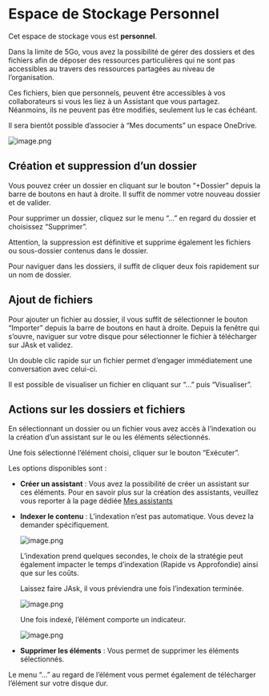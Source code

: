
# Espace de Stockage Personnel

Cet espace de stockage vous est **personnel**.

Dans la limite de 5Go, vous avez la possibilité de gérer des dossiers et des fichiers afin de déposer des ressources particulières qui ne sont pas accessibles au travers des ressources partagées au niveau de l’organisation.

Ces fichiers, bien que personnels, peuvent être accessibles à vos collaborateurs si vous les liez à un Assistant que vous partagez. Néanmoins, ils ne peuvent pas être modifiés, seulement lus le cas échéant.

Il sera bientôt possible d’associer à “Mes documents” un espace OneDrive.

![image.png](@public/my_documents/image.png)

## Création et suppression d’un dossier

Vous pouvez créer un dossier en cliquant sur le bouton “+Dossier” depuis la barre de boutons en haut à droite. Il suffit de nommer votre nouveau dossier et de valider.

Pour supprimer un dossier, cliquez sur le menu “…” en regard du dossier et choisissez “Supprimer”.

Attention, la suppression est définitive et supprime également les fichiers ou sous-dossier contenus dans le dossier.

<Callout>
Pour naviguer dans les dossiers, il suffit de cliquer deux fois rapidement sur un nom de dossier.
</Callout>

## Ajout de fichiers

Pour ajouter un fichier au dossier, il vous suffit de sélectionner le bouton “Importer” depuis la barre de boutons en haut à droite. Depuis la fenêtre qui s’ouvre, naviguer sur votre disque pour sélectionner le fichier à télécharger sur JAsk et validez.

<Callout>
Un double clic rapide sur un fichier permet d’engager immédiatement une conversation avec celui-ci.
</Callout>

Il est possible de visualiser un fichier en cliquant sur “…” puis “Visualiser”.

## Actions sur les dossiers et fichiers

En sélectionnant un dossier ou un fichier vous avez accès à l’indexation ou la création d’un assistant sur le ou les éléments sélectionnés.

Une fois sélectionné l’élément choisi, cliquer sur le bouton “Exécuter”.

Les options disponibles sont :

- **Créer un assistant** : Vous avez la possibilité de créer un assistant sur ces éléments. Pour en savoir plus sur la création des assistants, veuillez vous reporter à la page dédiée [Mes assistants](/docs/chats_room/intro)
- **Indexer le contenu** : L’indexation n’est pas automatique. Vous devez la demander spécifiquement.
    
    ![image.png](@public/my_documents/image%201.png)
    
    L’indexation prend quelques secondes, le choix de la stratégie peut également impacter le temps d’indexation (Rapide vs Approfondie) ainsi que sur les coûts.
    
    Laissez faire JAsk, il vous préviendra une fois l’indexation terminée.
    
    ![image.png](@public/my_documents/9d41b17c-ca47-49d9-b342-4da5d16e6b90.png)
    
    Une fois indexé, l’élément comporte un indicateur.
    
    ![image.png](@public/my_documents/image%202.png)
    
- **Supprimer les éléments** : Vous permet de supprimer les éléments sélectionnés.

Le menu “…” au regard de l’élément vous permet également de télécharger l’élément sur votre disque dur.
